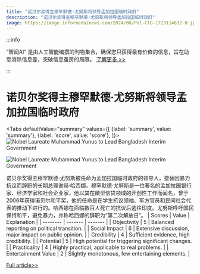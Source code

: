 ```yaml
---
title: "诺贝尔奖得主穆罕默德·尤努斯将领导孟加拉国临时政府"
description: "诺贝尔奖得主穆罕默德·尤努斯将领导孟加拉国临时政府"
image: https://image.informedainews.com/2024/08/Pol-ClG-1723114632-0.jpg
---
```



:::info

“智闻AI“ 是由人工智能编撰的刊物集合，确保您只获得最有价值的信息，旨在助您消除信息差，突破信息茧房的局限。  [了解更多 >>](/)

:::

# 诺贝尔奖得主穆罕默德·尤努斯将领导孟加拉国临时政府


<Tabs
	defaultValue="summary"
	values={[
	{label: 'summary', value: 'summary'},
	{label: 'score', value: 'score'},
]}>
<TabItem value="summary">
<img
  src="https://image.informedainews.com/2024/08/Pol-ClG-1723114632-0.jpg"
  alt="Nobel Laureate Muhammad Yunus to Lead Bangladesh Interim Government"
/>

<img
  src="https://image.informedainews.com/2024/08/Pol-T0M-1723114632-1.jpg"
  alt="Nobel Laureate Muhammad Yunus to Lead Bangladesh Interim Government"
/>



诺贝尔奖得主穆罕默德·尤努斯被任命为孟加拉国临时政府的领导人，接替因暴力抗议而辞职的长期总理谢赫·哈西娜。穆罕默德·尤努斯是一位著名的孟加拉国银行家、经济学家和社会企业家，他以其在微型信贷领域的开创性工作而闻名，曾于2006年获得诺贝尔和平奖，他的任命是在学生抗议领袖、军方官员和民间社会代表的推动下进行的。哈西娜在面临数百人死亡的抗议后逃往印度。尤努斯呼吁国民保持和平，避免暴力，并称哈西娜的辞职为“第二次解放日”。
</TabItem>
<TabItem value="score">
	| Scores     | Value   | Explanation |
	| -------- | ------- | ------- |
	| Objectivity  | 5    | Balanced reporting on political transition.    |
	| Social Impact | 6     | Extensive discussion, major impact on public opinion.    |
	| Credibility    | 4    | Sufficient evidence, high credibility.    |
	| Potential    | 5    | High potential for triggering significant changes.    |
	| Practicality    | 4    | Highly practical, applicable to real problems.    |
	| Entertainment Value    | 2    | Slightly monotonous, few entertaining elements.    |
</TabItem>
</Tabs>

[Full article>>](https://www.theguardian.com/world/article/2024/aug/07/muhammad-yunus-bangladesh-interim-government-pm-sheikh-hasina)
